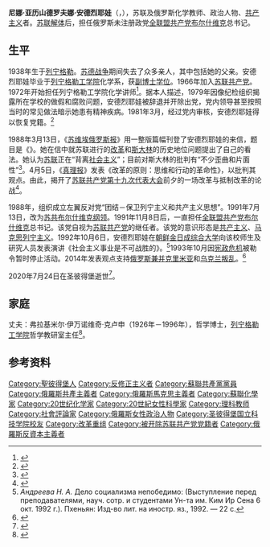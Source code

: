 {{同名人物|安德烈耶娃|安德烈耶娃}}
{{Infobox officeholder
| 姓名     = 尼娜·安德烈耶娃
| 原名     = Нина Андреева
| 性别     = 女
| 别名     = 
| 职务     = [[全联盟共产党布尔什维克|全联盟共产党布尔什维克]]总书记
| 就任日期 = 1991年11月8日
| 卸任日期 = 2020年7月24日
| 出生日期 = 1938年10月12日
| 出生地点 = 苏联[[列宁格勒|列宁格勒]]
| 逝世日期 = {{death date and age|2020|07|24|1938|10|12|df=y}}
| 逝世地点 = 俄罗斯[[圣彼得堡|圣彼得堡]]
| 学历     = [[副博士学位|副博士学位]]
| 母校     = [[聖彼得堡國立科技學院|列宁格勒工学院]]
| 职业     = 教师、政治人物
| 政党     = [[全联盟共产党布尔什维克|全联盟共产党布尔什维克]]
}}
'''尼娜·亚历山德罗夫娜·安德烈耶娃'''（{{lang-ru|Нина Александровна Андреева}}，{{bd|1938年|10月12日|2020年|7月24日|catIdx=Andreyeva}}），苏联及俄罗斯化学教师、政治人物、[[共产主义|共产主义]]者。[[苏联解体|苏联解体]]后，担任俄罗斯未注册政党[[全联盟共产党布尔什维克|全联盟共产党布尔什维克]]总书记。
==生平==
1938年生于[[列宁格勒|列宁格勒]]。[[苏德战争|苏德战争]]期间失去了众多亲人，其中包括她的父亲。安德烈耶娃毕业于[[聖彼得堡國立科技學院|列宁格勒工学院]]化学系，获[[副博士学位|副博士学位]]。1966年加入[[苏联共产党|苏联共产党]]。1972年开始担任列宁格勒工学院化学讲师<ref>{{cite web |title=Меня всегда раздражало расхождение слова и дела! |url=https://www.sensusnovus.ru/interview/2013/03/04/15856.html |publisher=Sensus Novus |language=ru |date=2013-03-04 |accessdate=2020-07-26 |archive-date=2020-02-06 |archive-url=https://web.archive.org/web/20200206210844/https://www.sensusnovus.ru/interview/2013/03/04/15856.html |dead-url=no }}</ref>。据本人描述，1979年因像纪检组织揭露所在学校的做假和腐败问题，安德烈耶娃被辞退并开除出党，党内领导甚至按照当时的常见做法暗示她患有精神疾病。1981年3月，经过党内审核，安德烈耶娃得以恢复党籍。<ref>{{cite web |title=DO YOU WANT IT OR DO NOT WANT IT |url=http://xn--80aaa1cdgel.xn--p1acf/gazeta/1-30/p14and.html |website=панорама |accessdate=2020-10-11 |quote=MEETING WITH NINA ANDREEVA AT MSU |archive-date=2020-10-17 |archive-url=https://web.archive.org/web/20201017022028/http://xn--80aaa1cdgel.xn--p1acf/gazeta/1-30/p14and.html |dead-url=no }}</ref>

1988年3月13日，《[[苏维埃俄罗斯报|苏维埃俄罗斯报]]》用一整版篇幅刊登了安德烈耶娃的来信，题目是《{{link-ru|我不能放弃原则|Не могу поступаться принципами}}》。她在信中就苏联进行的[[改革重组|改革]]和[[斯大林|斯大林]]的历史地位问题提出了自己的看法。她认为[[苏联|苏联]]正在“背离[[社会主义|社会主义]]”；目前对斯大林的批判有“不少歪曲和片面性”<ref>{{cite news |author=唐修哲 |title=苏联改革与保守的一场论战 |work=人民日报 |date=1988-04-14 |page=6}}</ref>。4月5日，《[[真理报|真理报]]》发表《改革的原则：思维和行动的革命性》，以批判其观点。由此，揭开了[[苏联共产党第十九次代表大会|苏联共产党第十九次代表大会]]前夕的一场改革与抵制改革的论战<ref>{{cite news |author=李惠生 |title=苏联围绕改革的争论在继续 |work=[[人民日报|人民日报]] |date=1988-04-29 |page=6}}</ref>。

1988年，组织成立左翼反对党“团结－保卫列宁主义和共产主义思想”。1991年7月13日，改为[[苏共布尔什维克纲领|苏共布尔什维克纲领]]。1991年11月8日后，一直担任[[全联盟共产党布尔什维克|全联盟共产党布尔什维克]]总书记。该党自视为[[苏联共产党|苏联共产党]]的继任者。该党的意识形态是[[共产主义|共产主义]]、[[马克思列宁主义|马克思列宁主义]]。1992年10月6日，安德烈耶娃在[[朝鲜民主主义人民共和国|朝鲜]][[金日成综合大学|金日成综合大学]]向该校师生及研究人员发表演讲《社会主义事业是不可战胜的》。<ref>''Андреева Н. А.'' Дело социализма непобедимо: (Выступление перед преподавателями, науч. сотр. и студентами Ун-та им. Ким Ир Сена 6 окт. 1992 г.). Пхеньян: Изд-во лит. на иностр. яз., 1992. — 22 с.</ref>1993年10月因[[1993年俄罗斯宪政危机|宪政危机]]被勒令暂时停止活动。2014年发表观点支持[[俄罗斯兼并克里米亚|俄罗斯兼并克里米亚]]和[[顿巴斯战争|乌克兰叛乱]]。<ref>{{Cite web |url=https://zavtra.ru/events/umerla_nina_andreeva_avtor_znamenitogo_manifesta_ne_mogu_postupat_sya_printcipami |title=Умерла Нина Андреева, автор знаменитого манифеста «Не могу поступаться принципами» |access-date=2020-10-11 |archive-date=2020-08-06 |archive-url=https://web.archive.org/web/20200806214217/https://zavtra.ru/events/umerla_nina_andreeva_avtor_znamenitogo_manifesta_ne_mogu_postupat_sya_printcipami |dead-url=no }}</ref>

2020年7月24日在圣彼得堡逝世<ref>{{cite web |title=Умерла автор «манифеста антиперестроечных сил» Нина Андреева |url=https://iz.ru/1040101/2020-07-26/umerla-avtor-manifesta-antiperestroechnykh-sil-nina-andreeva |publisher=[[消息报|Известия]] |language=ru |date=2020-07-26 |accessdate=2020-07-26 |archive-date=2020-07-28 |archive-url=https://web.archive.org/web/20200728235741/https://iz.ru/1040101/2020-07-26/umerla-avtor-manifesta-antiperestroechnykh-sil-nina-andreeva |dead-url=no }}</ref>。
==家庭==
丈夫：弗拉基米尔·伊万诺维奇·克卢申（1926年－1996年），哲学博士，[[聖彼得堡國立科技學院|列宁格勒工学院]]哲学教研室主任<ref>{{cite journal |author1=姜长斌 |title=在论战的旋涡里——尼娜·安德烈耶娃访问记 |journal=苏联东欧问题 |date=1989 |issue=2}}</ref>。
==参考资料==
{{Reflist}}
{{Authority control}}
{{DEFAULTSORT:Andreyeva, Nina}}
{{portal bar|苏联|人物|共产主义|政治}}
[[Category:聖彼得堡人|Category:聖彼得堡人]]
[[Category:反修正主义者|Category:反修正主义者]]
[[Category:蘇聯共產黨黨員|Category:蘇聯共產黨黨員]]
[[Category:俄羅斯共產主義者|Category:俄羅斯共產主義者]]
[[Category:俄羅斯馬克思主義者|Category:俄羅斯馬克思主義者]]
[[Category:蘇聯化學家|Category:蘇聯化學家]]
[[Category:20世纪化学家|Category:20世纪化学家]]
[[Category:20世紀女性科學家|Category:20世紀女性科學家]]
[[Category:理科教师|Category:理科教师]]
[[Category:社會評論家|Category:社會評論家]]
[[Category:俄羅斯女性政治人物|Category:俄羅斯女性政治人物]]
[[Category:圣彼得堡国立科技学院校友|Category:圣彼得堡国立科技学院校友]]
[[Category:改革重组|Category:改革重组]]
[[Category:被开除苏联共产党党籍者|Category:被开除苏联共产党党籍者]]
[[Category:俄羅斯反資本主義者|Category:俄羅斯反資本主義者]]